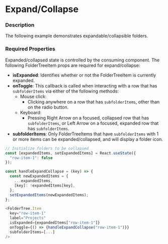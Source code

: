 
# Expand/Collapse

### Description

The following example demonstrates expandable/collapsible folders.

### Required Properties

Expanded/collapsed state is controlled by the consuming component.
The following FolderTreeItem props are required for expand/collapse:
* **isExpanded**: Identifies whether or not the FolderTreeItem is currently expanded. 
* **onToggle**: This callback is called when interacting with a row that has `subfolderItems` via either of the following methods:
  * Mouse click:
    * Clicking anywhere on a row that has `subfolderItems`, other than on the radio button.
  * Keyboard:
    * Pressing Right Arrow on a focused, collapsed row that has `subfolderItems`, or Left Arrow on a focused, expanded row that has `subfolderItems`.
* **subfolderItems**: Only FolderTreeItems that have `subfolderItems` with 1 or more items can be expanded/collapsed,
and will display a folder icon.

```js
// Initialize folders to be collapsed
const [expandedItems, setExpandedItems] = React.useState({
  "row-item-1": false
});

const handleExpandCollapse = (key) => {
  const newExpandedItems = {
    ...expandedItems,
    [key]: !expandedItems[key],
  };
  setExpandedItems(newExpandedItems);
};

<FolderTree.Item
  key="row-item-1"
  label="Projects"
  isExpanded={expandedItems["row-item-1"]}
  onToggle={() => {handleExpandCollapse("row-item-1")}}
  subfolderItems=[...]
/>
```

<FolderTreeExpandCollapse />
